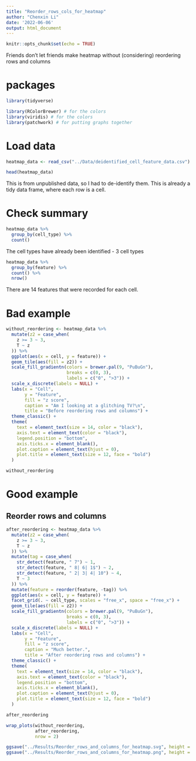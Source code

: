 ---
title: "Reorder_rows_cols_for_heatmap"
author: "Chenxin Li"
date: '2022-06-06'
output: html_document
---

```{r setup, include=FALSE}
knitr::opts_chunk$set(echo = TRUE)
```

Friends don't let friends make heatmap without (considering) reordering rows and columns 

# packages 
```{r}
library(tidyverse) 

library(RColorBrewer) # for the colors 
library(viridis) # for the colors 
library(patchwork) # for putting graphs together 
```

# Load data
```{r}
heatmap_data <- read_csv("../Data/deidentified_cell_feature_data.csv")

head(heatmap_data)
```

This is from unpublished data, so I had to de-identify them. 
This is already a tidy data frame, where each row is a cell.

# Check summary 
```{r}
heatmap_data %>% 
  group_by(cell_type) %>% 
  count()
```
The cell types have already been identified - 3 cell types

```{r}
heatmap_data %>% 
  group_by(feature) %>% 
  count() %>% 
  nrow()
```

There are 14 features that were recorded for each cell. 


# Bad example
```{r}
without_reordering <- heatmap_data %>% 
  mutate(z2 = case_when(
    z >= 3 ~ 3,
    T ~ z
  )) %>% 
  ggplot(aes(x = cell, y = feature)) +
  geom_tile(aes(fill = z2)) +
  scale_fill_gradientn(colors = brewer.pal(9, "PuBuGn"), 
                       breaks = c(0, 3),
                       labels = c("0", ">3")) +
  scale_x_discrete(labels = NULL) +
  labs(x = "Cell",
       y = "Feature",
       fill = "z score",
       caption = "Am I looking at a glitching TV?\n",
       title = "Before reordering rows and columns") +
  theme_classic() +
  theme(
    text = element_text(size = 14, color = "black"),
    axis.text = element_text(color = "black"),
    legend.position = "bottom",
    axis.ticks.x = element_blank(),
    plot.caption = element_text(hjust = 0),
    plot.title = element_text(size = 12, face = "bold")
  )

without_reordering
```

# Good example
## Reorder rows and columns 
```{r}
after_reordering <- heatmap_data %>% 
  mutate(z2 = case_when(
    z >= 3 ~ 3,
    T ~ z
  )) %>% 
  mutate(tag = case_when(
    str_detect(feature, " 7") ~ 1,
    str_detect(feature, " 8| 6| 1$") ~ 2,
    str_detect(feature, " 2| 3| 4| 10") ~ 4,
    T ~ 3
  )) %>% 
  mutate(feature = reorder(feature, -tag)) %>% 
  ggplot(aes(x = cell, y = feature)) +
  facet_grid(. ~ cell_type, scales = "free_x", space = "free_x") +
  geom_tile(aes(fill = z2)) +
  scale_fill_gradientn(colors = brewer.pal(9, "PuBuGn"), 
                       breaks = c(0, 3),
                       labels = c("0", ">3")) +
  scale_x_discrete(labels = NULL) +
  labs(x = "Cell",
       y = "Feature",
       fill = "z score",
       caption = "Much better.",
       title = "After reordering rows and columns") +
  theme_classic() +
  theme(
    text = element_text(size = 14, color = "black"),
    axis.text = element_text(color = "black"),
    legend.position = "bottom",
    axis.ticks.x = element_blank(),
    plot.caption = element_text(hjust = 0),
    plot.title = element_text(size = 12, face = "bold")
  )

after_reordering
```

```{r}
wrap_plots(without_reordering, 
           after_reordering, 
           nrow = 2)

ggsave("../Results/Reorder_rows_and_columns_for_heatmap.svg", height = 8, width = 9.5, bg = "white")
ggsave("../Results/Reorder_rows_and_columns_for_heatmap.png", height = 8, width = 9.5, bg = "white")
```





